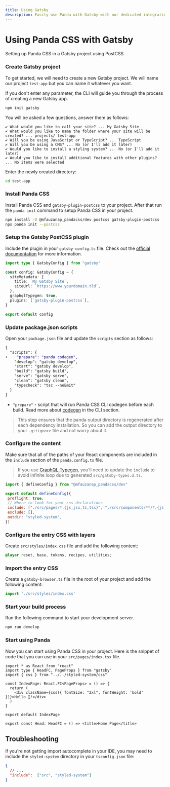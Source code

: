 ```yaml
---
title: Using Gatsby
description: Easily use Panda with Gatsby with our dedicated integration.
---
```


# Using Panda CSS with Gatsby

Setting up Panda CSS in a Gatsby project using PostCSS.

<Steps>

### Create Gatsby project

To get started, we will need to create a new Gatsby project.
We will name our project `test-app` but you can name it whatever you want.

If you don't enter any parameter, the CLI will guide you through the process of creating a new Gatsby app.

```bash
npm init gatsby
```

You will be asked a few questions, answer them as follows:

```
✔ What would you like to call your site? ... My Gatsby Site
✔ What would you like to name the folder where your site will be created? ... projects/ test-app
✔ Will you be using JavaScript or TypeScript? ... TypeScript
✔ Will you be using a CMS? ... No (or I'll add it later)
✔ Would you like to install a styling system? ... No (or I'll add it later)
✔ Would you like to install additional features with other plugins? ... No items were selected
```

Enter the newly created directory:

```bash
cd test-app
```

### Install Panda CSS

Install Panda CSS and `gatsby-plugin-postcss` to your project.
After that run the `panda init` command to setup Panda CSS in your project.

```bash
npm install -D @mfauzanap_pandacss/dev postcss gatsby-plugin-postcss
npx panda init --postcss
```

### Setup the Gatsby PostCSS plugin

Include the plugin in your `gatsby-config.ts` file. Check out the [official documentation](https://www.gatsbyjs.com/plugins/gatsby-plugin-postcss/) for more information.

```ts {9} filename="gatsby-config.ts"
import type { GatsbyConfig } from "gatsby"

const config: GatsbyConfig = {
  siteMetadata: {
    title: `My Gatsby Site`,
    siteUrl: `https://www.yourdomain.tld`,
  },
  graphqlTypegen: true,
  plugins: [`gatsby-plugin-postcss`],
}

export default config
```

### Update package.json scripts

Open your `package.json` file and update the `scripts` section as follows:

```diff {3} filename="package.json"
{
  "scripts": {
+    "prepare": "panda codegen",
    "develop": "gatsby develop",
    "start": "gatsby develop",
    "build": "gatsby build",
    "serve": "gatsby serve",
    "clean": "gatsby clean",
    "typecheck": "tsc --noEmit"
  }
}
```
- `"prepare"` - script that will run Panda CSS CLI codegen before each build. Read more about [codegen](/docs/references/cli#panda-codegen) in the CLI section.

> This step ensures that the panda output directory is regenerated after each dependency installation. So you can add the output directory to your `.gitignore` file and not worry about it.

### Configure the content

Make sure that all of the paths of your React components are included in the `include` section of the `panda.config.ts` file.

> If you use [GraphQL Typegen](/docs/how-to/local-development/graphql-typegen/), you'll need to update the `include` to avoid infinite loop due to generated `src/gatsby-types.d.ts`.

```js {6} filename="panda.config.ts"
import { defineConfig } from "@mfauzanap_pandacss/dev"

export default defineConfig({
 preflight: true,
 // Where to look for your css declarations
 include: ["./src/pages/*.{js,jsx,ts,tsx}", "./src/components/**/*.{js,jsx,ts,tsx}"],
 exclude: [],
 outdir: "styled-system",
})
```

### Configure the entry CSS with layers

Create `src/styles/index.css` file and add the following content:

```css filename="src/styles/index.css"
@layer reset, base, tokens, recipes, utilities;
```

### Import the entry CSS

Create a `gatsby-browser.ts` file in the root of your project and add the following content:

```ts filename="gatsby-browser.ts"
import './src/styles/index.css'
```

### Start your build process

Run the following command to start your development server.

```bash
npm run develop
```

### Start using Panda

Now you can start using Panda CSS in your project.
Here is the snippet of code that you can use in your `src/pages/index.tsx` file.

```tsx {3, 7} filename="src/pages/index.tsx"
import * as React from "react"
import type { HeadFC, PageProps } from "gatsby"
import { css } from "../../styled-system/css"

const IndexPage: React.FC<PageProps> = () => {
  return (
    <div className={css({ fontSize: "2xl", fontWeight: 'bold' })}>Hello 🐼!</div>
  )
}

export default IndexPage

export const Head: HeadFC = () => <title>Home Page</title>
```
</Steps>

## Troubleshooting

If you're not getting import autocomplete in your IDE, you may need to include the `styled-system` directory in your `tsconfig.json` file:

```json filename="tsconfig.json"
{
  // ...
  "include":  ["src", "styled-system"]
}
```
